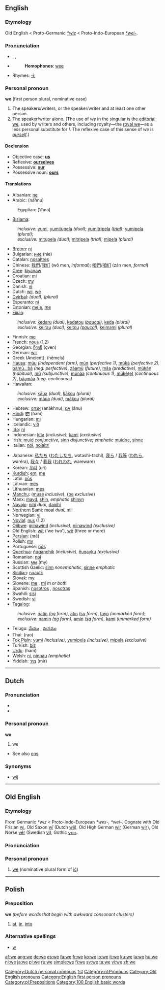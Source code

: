 ==English==

{{rank|so|me|an|42|we|who|said|would}}

===Etymology===
Old English {{Unicode|'''[[we#Old English|wē]]'''}} < Proto-Germanic ''[[*wiz]]'' < Proto-Indo-European ''[[*wei-]]''.

===Pronunciation===
* {{AHD|wē}}, {{IPA|/wiː/}}, {{SAMPA|/wi:/}}
*{{audio|en-us-we.ogg|Audio (US)}}
*:'''Homophones''': [[wee]]
*Rhymes: [[Rhymes:English:-iː|-iː]]

===Personal pronoun===
'''we''' (first person plural, nominative case)

# The speakers/writers, or the speaker/writer and at least one other person.
# The speaker/writer alone. (The use of ''we'' in the singular is the [[editorial we]], used by writers and others, including royalty—the [[royal we]]—as a less personal substitute for ''I''. The reflexive case of this sense of ''we'' is ''[[ourself]]''.)

====Declension====
* Objective case: '''[[us]]'''
* Reflexive: '''[[ourselves]]'''
* Possessive: '''[[our]]'''
* Possessive noun: '''[[ours]]'''

====Translations====
{{top}}
*Albanian: [[ne]]
*Arabic: {{ARchar|[[نحن|نَحْنُ]]}} (náħnu)
:Egyptian: {{ARchar|[[احنا|إحنا]]}} (’íħna) 
*[[Bislama]]:
:''inclusive:'' [[yumi]], [[yumitupela]] ''(dual)''; [[yumitripela]] ''([[trial]])''; [[yumipela]] ''(plural)'';
:''exclusive:'' [[mitupela]] ''(dual)''; [[mitripela]] ''(trial)''; [[mipela]] ''(plural)''
*[[Breton]]: [[ni]]
*Bulgarian: [[ние]] (nie)
*Catalan: [[nosaltres]]
*Chinese: [[我們]]/[[我们]] (wǒ men, ''informal''); [[咱們]]/[[咱们]] (zán men, ''formal'')
*[[Cree]]: [[kiyanaw]]
*Croatian: [[mi]]
*Czech: [[my#Czech|my]]
*Danish: [[vi]]
*Dutch: [[wij]], [[we#Dutch|we]]
*[[Dyirbal]]: {{IPAchar|[[ŋaliɖi]]}} ''(dual)'', {{IPAchar|[[ŋanaɖi]]}} ''(plural)''
*Esperanto: [[ni]]
*Estonian: [[meie]], [[me]]
*[[Fijian]]:
:''inclusive:'' [[kedaru]] ''(dual)'', [[kedatou]] ''([[paucal]])'', [[keda]] ''(plural)''
:''exclusive:'' [[keirau]] ''(dual)'', [[keitou]] ''([[paucal]])'', [[keimami]] ''(plural)''
*Finnish: [[me#Finnish|me]]
*French: [[nous]] (1,2)
*Georgian: [[ჩვენ]] (çven)
*German: [[wir]]
*Greek (Ancient): {{IPAchar|[[ἡμεῖς]]}} (hēmeís)
*[[Hausa]]: [[múu]] ''(independent form)'', [[mún]] ''(perfective 1)'', [[múkà]] ''(perfective 2)'', [[bàmù...bá]] ''(neg. perfective)'', [[záamù]] ''(future)'', [[mâa]] ''(predictive)'', [[múkàn]] ''(habitual)'', [[mù]] ''(subjunctive)'', [[múnàa]] ''(continuous 1)'', [[múkè(e)]] ''(continuous 2)'', [[báamàa]] ''(neg. continuous)''
*Hawaiian:
:''inclusive:'' [[kāua]] ''(dual)'', [[kākou]] ''(plural)''
:''exclusive:'' [[māua]] ''(dual)'', [[mākou]] ''(plural)''
*Hebrew: [[אנחנו]] (anákhnu), [[אנו]] (ánu)
*[[Hindi]]: [[हम]] (ham)
*Hungarian: [[mi]]
*Icelandic: [[við]]
*[[Ido]]: [[ni]]
*Indonesian: [[kita]] ''(inclusive)'', [[kami]] ''(exclusive)''
*Irish: [[muid]] ''conjunctive'', [[sinn]] ''disjunctive''; ''emphatic'' [[muidne]], [[sinne]]
*Italian: [[noi]], [[noialtri]]
{{mid}}
*Japanese: [[私たち]] ([[わたしたち]], watashi-tachí), [[我ら]] / [[我等]] ([[われら]], waréra), [[我々]] / [[我我]] ([[われわれ]], wareware)
*Korean: [[우리]] (uri)
*[[Kurdish]]: [[em]], [[me#Kurdish|me]]
*Latin: [[nos|nōs]]
*Latvian: [[mēs]]
*Lithuanian: [[mes#Lithuanian|mes]]
*[[Manchu]]: ([[muse]] ''inclusive''), ([[be]] ''exclusive'')
*Manx: [[mayd]], [[shin]], ''emphatic'' [[shinyn]]
*[[Navajo]]: [[nihí]] ''dual'', [[danihí]] {{p}}
*[[Northern Sami]]: [[moai]] ''dual'', [[mii]] {{p}}
*Norwegian: [[vi]]
*[[Novial]]: [[nus]] (1,2)
*[[Ojibwe]]: [[giinawind]] ''(inclusive)'', [[niinawind]] ''(exclusive)''
*Old English: [[wit#Old English|wit]] (‘we two’), [[we#Old English|wē]] (three or more)
*[[Persian]]: {{FAchar|[[ما]]}} (mā)
*Polish: [[my#Polish|my]]
*Portuguese: [[nós]]
*[[Quechua]]: [[ñuqanchik]] ''(inclusive)'', [[ñuqayku]] ''(exclusive)''
*Romanian: [[noi]]
*Russian: [[мы]] (my)
*Scottish Gaelic: [[sinn]] ''nonemphatic'', [[sinne]] ''emphatic''
*[[Sicilian]]: [[nuautri]]
*Slovak: [[my]]
*Slovene: [[me#Slovene|me]] {{f}}, [[mi#Slovene|mi]] ''m or both''
*Spanish: [[nosotros]] {{m}}, [[nosotras]] {{f}}
*Swahili: [[sisi]]
*Swedish: [[vi]]
*[[Tagalog]]:
:''inclusive:'' [[natin]] ''([[ng]] form)'', [[atin]] ''([[sa]] form)'', [[tayo]] ''(unmarked form)'';
:''exclusive:'' [[namin]] ''([[ng]] form)'', [[amin]] ''([[sa]] form)'', [[kami]] ''(unmarked form)''
*Telugu: [[మేము]] , [[మనము]]
*Thai: {{THchar|[[เรา]]}} (rao)
*[[Tok Pisin]]: [[yumi]] ''(inclusive)'', [[yumipela]] ''(inclusive)'', [[mipela]] ''(exclusive)''
*Turkish: [[biz]]
*[[Urdu]]: {{URchar|[[هم|هَم]]}} (ham)
*Welsh: [[ni]], [[ninnau]] ''(emphatic)'' 
*Yiddish: [[מיר]] (mir)
{{bottom}}

----

==Dutch==
===Pronunciation===
*{{IPA|/wə/}}
*{{SAMPA|/w@/}}

===Personal pronoun===
'''we'''
#we

*See also [[ons]].

===Synonyms===
*[[wij]]

[[Category:Dutch personal pronouns]]

----

==Old English==
===Etymology===
From Germanic ''*wiz'' < Proto-Indo-European ''*wes-, *wei-''. Cognate with Old Frisian [[wi]], Old Saxon [[wi|wī]] (Dutch [[wij]]), Old High German [[wir]] (German [[wir]]), Old Norse [[vér]] (Swedish [[vi]]), Gothic [[𐍅𐌴𐌹𐍃]].

===Pronunciation===
{{IPA|/we:/}}

===Personal pronoun===
{{Unicode|'''wē'''}}
# [[we#English|we]] (nominative plural form of [[ic|iċ]])


----

==Polish==
===Preposition===
'''we''' ''(before words that begin with awkward consonant clusters)''
#[[at]], [[in]], [[into]]

===Alternative spellings===
*[[w#Polish|w]]

[[Category:Pronouns|1st]]
[[Category:nl:Pronouns]]
[[Category:Old English pronouns]]
[[Category:English first person pronouns]]
[[Category:pl:Prepositions]]
[[Category:100 English basic words]]

[[af:we]]
[[ang:we]]
[[de:we]]
[[es:we]]
[[fa:we]]
[[fr:we]]
[[ko:we]]
[[io:we]]
[[it:we]]
[[ku:we]]
[[la:we]]
[[hu:we]]
[[nl:we]]
[[ja:we]]
[[pl:we]]
[[ru:we]]
[[simple:we]]
[[fi:we]]
[[sv:we]]
[[ta:we]]
[[vi:we]]
[[zh:we]]